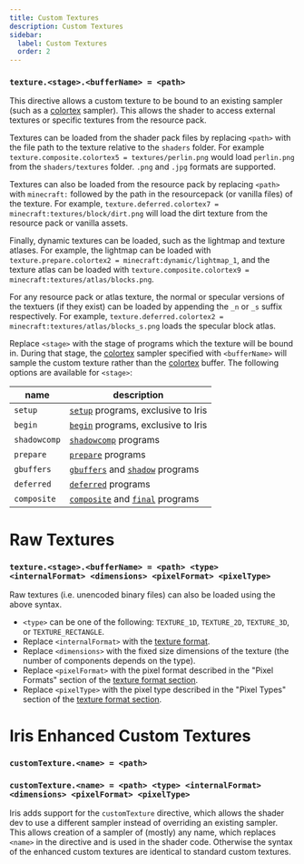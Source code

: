 ```yaml
---
title: Custom Textures
description: Custom Textures
sidebar:
  label: Custom Textures
  order: 2
---
```



### `texture.<stage>.<bufferName> = <path>`
This directive allows a custom texture to be bound to an existing sampler (such as a [colortex](/reference/buffers/colortex) sampler). This allows the shader to access external textures or specific textures from the resource pack.

Textures can be loaded from the shader pack files by replacing `<path>` with the file path to the texture relative to the `shaders` folder. For example `texture.composite.colortex5 = textures/perlin.png` would load `perlin.png` from the `shaders/textures` folder. `.png` and `.jpg` formats are supported.

Textures can also be loaded from the resource pack by replacing `<path>` with `minecraft:` followed by the path in the resourcepack (or vanilla files) of the texture. For example, `texture.deferred.colortex7 = minecraft:textures/block/dirt.png` will load the dirt texture from the resource pack or vanilla assets.

Finally, dynamic textures can be loaded, such as the lightmap and texture atlases. For example, the lightmap can be loaded with `texture.prepare.colortex2 = minecraft:dynamic/lightmap_1`, and the texture atlas can be loaded with `texture.composite.colortex9 = minecraft:textures/atlas/blocks.png`.

For any resource pack or atlas texture, the normal or specular versions of the textuers (if they exist) can be loaded by appending the `_n` or `_s` suffix respectively. For example, `texture.deferred.colortex2 = minecraft:textures/atlas/blocks_s.png` loads the specular block atlas.

Replace `<stage>` with the stage of programs which the texture will be bound in. During that stage, the [colortex](/reference/buffers/colortex) sampler specified with `<bufferName>` will sample the custom texture rather than the [colortex](/reference/buffers/colortex) buffer. The following options are available for `<stage>`:

| name         | description                                                                                     |
|--------------|-------------------------------------------------------------------------------------------------|
| `setup`      | [`setup`](/reference/prorgams/setup) programs, exclusive to Iris                                |
| `begin`      | [`begin`](/reference/programs/begin) programs, exclusive to Iris                                |
| `shadowcomp` | [`shadowcomp`](/reference/programs/shadow_comp) programs                                        |
| `prepare`    | [`prepare`](/reference/programs/prepare) programs                                               |
| `gbuffers`   |  [`gbuffers`](/reference/programs/gbuffers) and [`shadow`](/reference/programs/shadow) programs |
| `deferred`   | [`deferred`](/reference/programs/deferred) programs                                             |
| `composite`  | [`composite`](/reference/programs/composite) and [`final`](/reference/programs/final) programs  |


# Raw Textures
### `texture.<stage>.<bufferName> = <path> <type> <internalFormat> <dimensions> <pixelFormat> <pixelType>`
Raw textures (i.e. unencoded binary files) can also be loaded using the above syntax.
- `<type>` can be one of the following: `TEXTURE_1D`, `TEXTURE_2D`, `TEXTURE_3D`, or `TEXTURE_RECTANGLE`.
- Replace `<internalFormat>` with the [texture format](/reference/buffers/texture_format).
- Replace `<dimensions>` with the fixed size dimensions of the texture (the number of components depends on the type).
- Replace `<pixelFormat>` with the pixel format described in the "Pixel Formats" section of the [texture format section](/reference/buffers/texture_format).
- Replace `<pixelType>` with the pixel type described in the "Pixel Types" section of the [texture format section](/reference/buffers/texture_format).


# Iris Enhanced Custom Textures
### `customTexture.<name> = <path>`
### `customTexture.<name> = <path> <type> <internalFormat> <dimensions> <pixelFormat> <pixelType>`
Iris adds support for the `customTexture` directive, which allows the shader dev to use a different sampler instead of overriding an existing sampler. This allows creation of a sampler of (mostly) any name, which replaces `<name>` in the directive and is used in the shader code. Otherwise the syntax of the enhanced custom textures are identical to standard custom textures.